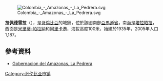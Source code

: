 [[Image:Colombia_-_Amazonas_-_La_Pedrera.svg|right]]

'''拉佩德雷拉'''（{{lang-es|La Pedrera}}），是[[哥倫比亞|哥倫比亞]]的城鎮，位於該國南部[[亞馬遜省|亞馬遜省]]，南面是[[塔拉帕拉_(亞馬孫省)|塔拉帕拉]]，西面是[[米里蒂-帕拉納|米里蒂-帕拉納]]和[[阿里卡港|阿里卡港]]，海拔高度100米，始建於1935年，2005年人口1,187。

==參考資料==
*[http://www.amazonas.gov.co/index.cfm?doc=displaypage&sid=23&cid=20&pid=11 Gobernacion del Amazonas, La Pedrera] {{Wayback|url=http://www.amazonas.gov.co/index.cfm?doc=displaypage&sid=23&cid=20&pid=11 |date=20070927225440 }}

{{coord|1.30028|S|69.5639|W|source:kolossus-itwiki|display=title}}

{{Colombia-geo-stub}}
[[Category:哥伦比亚市镇|Category:哥伦比亚市镇]]